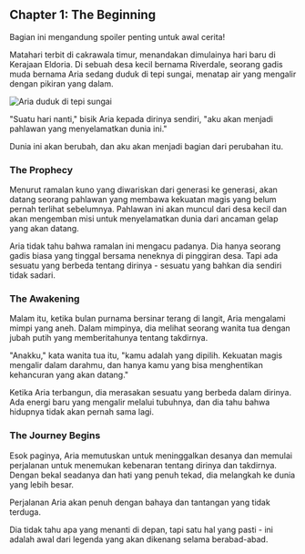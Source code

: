 ## Chapter 1: The Beginning

<Warning>
Bagian ini mengandung spoiler penting untuk awal cerita!
</Warning>

Matahari terbit di cakrawala timur, menandakan dimulainya hari baru di Kerajaan Eldoria. Di sebuah desa kecil bernama Riverdale, seorang gadis muda bernama Aria sedang duduk di tepi sungai, menatap air yang mengalir dengan pikiran yang dalam.

<Image 
  src="/images/chapter-1-scene.jpg" 
  alt="Aria duduk di tepi sungai" 
  caption="Aria menatap cakrawala yang berubah"
/>

"Suatu hari nanti," bisik Aria kepada dirinya sendiri, "aku akan menjadi pahlawan yang menyelamatkan dunia ini."

<Quote author="Aria">
Dunia ini akan berubah, dan aku akan menjadi bagian dari perubahan itu.
</Quote>

### The Prophecy

Menurut ramalan kuno yang diwariskan dari generasi ke generasi, akan datang seorang pahlawan yang membawa kekuatan magis yang belum pernah terlihat sebelumnya. Pahlawan ini akan muncul dari desa kecil dan akan mengemban misi untuk menyelamatkan dunia dari ancaman gelap yang akan datang.

Aria tidak tahu bahwa ramalan ini mengacu padanya. Dia hanya seorang gadis biasa yang tinggal bersama neneknya di pinggiran desa. Tapi ada sesuatu yang berbeda tentang dirinya - sesuatu yang bahkan dia sendiri tidak sadari.

### The Awakening

Malam itu, ketika bulan purnama bersinar terang di langit, Aria mengalami mimpi yang aneh. Dalam mimpinya, dia melihat seorang wanita tua dengan jubah putih yang memberitahunya tentang takdirnya.

"Anakku," kata wanita tua itu, "kamu adalah yang dipilih. Kekuatan magis mengalir dalam darahmu, dan hanya kamu yang bisa menghentikan kehancuran yang akan datang."

Ketika Aria terbangun, dia merasakan sesuatu yang berbeda dalam dirinya. Ada energi baru yang mengalir melalui tubuhnya, dan dia tahu bahwa hidupnya tidak akan pernah sama lagi.

### The Journey Begins

Esok paginya, Aria memutuskan untuk meninggalkan desanya dan memulai perjalanan untuk menemukan kebenaran tentang dirinya dan takdirnya. Dengan bekal seadanya dan hati yang penuh tekad, dia melangkah ke dunia yang lebih besar.

<Warning>
Perjalanan Aria akan penuh dengan bahaya dan tantangan yang tidak terduga.
</Warning>

Dia tidak tahu apa yang menanti di depan, tapi satu hal yang pasti - ini adalah awal dari legenda yang akan dikenang selama berabad-abad.